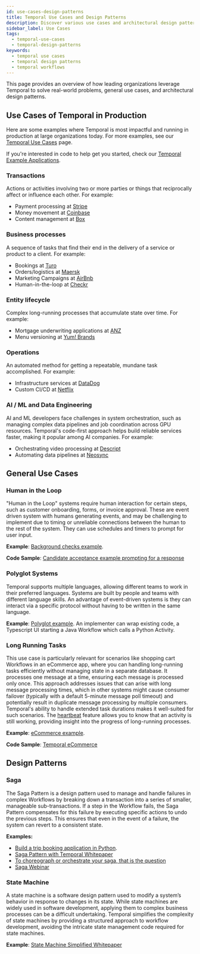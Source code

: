 ```yaml
---
id: use-cases-design-patterns
title: Temporal Use Cases and Design Patterns 
description: Discover various use cases and architectural design patterns for implementing Workflows with Temporal.
sidebar_label: Use Cases
tags:
  - temporal-use-cases
  - temporal-design-patterns
keywords:
  - temporal use cases
  - temporal design patterns
  - temporal workflows
---
```


This page provides an overview of how leading organizations leverage Temporal to solve real-world problems, general use cases, and architectural design patterns. 

## Use Cases of Temporal in Production

Here are some examples where Temporal is most impactful and running in production at large organizations today.  For more examples, see our [Temporal Use Cases](https://temporal.io/in-use) page.

If you're interested in code to help get you started, check our [Temporal Example Applications](https://learn.temporal.io/examples/).

### Transactions

Actions or activities involving two or more parties or things that reciprocally affect or influence each other. For example:

- Payment processing at [Stripe](https://temporal.io/resources/on-demand/stripe)
- Money movement at [Coinbase](https://temporal.io/in-use/coinbase)
- Content management at [Box](https://temporal.io/use-cases/temporal-a-central-brain-for-box)

### Business processes

A sequence of tasks that find their end in the delivery of a service or product to a client. For example:

- Bookings at [Turo](https://temporal.io/replay/videos/temporal-adoption-and-integration-at-turo)
- Orders/logistics at [Maersk](https://temporal.io/replay/videos/building-a-time-machine-for-the-logistics-industry)
- Marketing Campaigns at [AirBnb](https://medium.com/airbnb-engineering/journey-platform-a-low-code-tool-for-creating-interactive-user-workflows-9954f51fa3f8)
- Human-in-the-loop at [Checkr](https://temporal.io/in-use/checkr)

### Entity lifecycle

Complex long-running processes that accumulate state over time. For example:

- Mortgage underwriting applications at [ANZ](https://temporal.io/in-use/anz-story)
- Menu versioning at [Yum! Brands](https://temporal.io/replay-2023/videos/synchronizing-concurrent-workflows)

### Operations

An automated method for getting a repeatable, mundane task accomplished. For example:

- Infrastructure services at [DataDog](https://www.youtube.com/watch?v=Hz7ZZzafBoE)
- Custom CI/CD at [Netflix](https://temporal.io/replay-2023/videos/actor-workflows-reliably-orchestrating-thousands-of-flink-clusters-at)

### AI / ML and Data Engineering

AI and ML developers face challenges in system orchestration, such as managing complex data pipelines and job coordination across GPU resources. 
Temporal's code-first approach helps build reliable services faster, making it popular among AI companies. For example:
- Orchestrating video processing at [Descript](https://temporal.io/blog/ai-ml-and-data-engineering-workflows-with-temporal)
- Automating data pipelines at [Neosync](https://temporal.io/blog/ai-ml-and-data-engineering-workflows-with-temporal)

## General Use Cases

### Human in the Loop

"Human in the Loop" systems require human interaction for certain steps, such as customer onboarding, forms, or invoice approval.
These are event driven system with humans generating events, and may be challenging to implement due to timing or unreliable connections between the human to the rest of the system.
They can use schedules and timers to prompt for user input.

**Example**: [Background checks example](https://github.com/temporalio/background-checks).

**Code Sample**: [Candidate acceptance example prompting for a response](https://learn.temporal.io/examples/go/background-checks/candidate-acceptance)

### Polyglot Systems

Temporal supports multiple languages, allowing different teams to work in their preferred languages. 
Systems are built by people and teams with different language skills.
An advantage of event-driven systems is they can interact via a specific protocol without having to be written in the same language.

**Example**: [Polyglot example](https://github.com/temporalio/temporal-polyglot). An implementer can wrap existing code, a Typescript UI starting a Java Workflow which calls a Python Activity.

### Long Running Tasks

This use case is particularly relevant for scenarios like shopping cart Workflows in an eCommerce app, where you can handling long-running tasks efficiently without managing state in a separate database.
It processes one message at a time, ensuring each message is processed only once.
This approach addresses issues that can arise with long message processing times, which in other systems might cause consumer failover (typically with a default 5-minute message poll timeout) and potentially result in duplicate message processing by multiple consumers.
Temporal's ability to handle extended task durations makes it well-suited for such scenarios.
The [heartbeat](/encyclopedia/detecting-activity-failures#activity-heartbeat) feature allows you to know that an activity is still working, providing insight into the progress of long-running processes.

**Example**: [eCommerce example](https://docs.temporal.io/blog/build-an-ecommerce-app-with-temporal-part-1).

**Code Sample**: [Temporal eCommerce](https://github.com/temporalio/temporal-ecommerce)

## Design Patterns

### Saga

The Saga Pattern is a design pattern used to manage and handle failures in complex Workflows by breaking down a transaction into a series of smaller, manageable sub-transactions.
If a step in the Workflow fails, the Saga Pattern compensates for this failure by executing specific actions to undo the previous steps.
This ensures that even in the event of a failure, the system can revert to a consistent state.

**Examples:**
  - [Build a trip booking application in Python](https://learn.temporal.io/tutorials/python/trip-booking-app/).
  - [Saga Pattern with Temporal Whitepaper](https://pages.temporal.io/download-saga-pattern-made-easy)
  - [To choreograph or orchestrate your saga, that is the question](https://temporal.io/blog/to-choreograph-or-orchestrate-your-saga-that-is-the-question)
  - [Saga Webinar](https://pages.temporal.io/on-demand-webinar-what-is-a-saga.html)

### State Machine

A state machine is a software design pattern used to modify a system’s behavior in response to changes in its state.
While state machines are widely used in software development, applying them to complex business processes can be a difficult undertaking.
Temporal simplifies the complexity of state machines by providing a structured approach to workflow development, avoiding the intricate state management code required for state machines.

**Example**: [State Machine Simplified Whitepaper](https://pages.temporal.io/download-state-machines-simplified.html)
